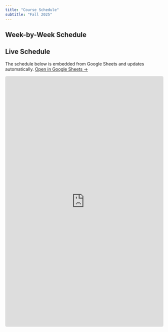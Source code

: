 ```yaml
---
title: "Course Schedule"
subtitle: "Fall 2025"
---
```


## Week-by-Week Schedule

:::{.callout-tip}
## Live Schedule
The schedule below is embedded from Google Sheets and updates automatically. 
[Open in Google Sheets →](https://docs.google.com/spreadsheets/d/1Rfe9l8TIzAjvbFVapTWAr60tp_GFOB0yn-YckQa4O94/edit?usp=sharing)
:::

<iframe 
  src="https://docs.google.com/spreadsheets/d/e/2PACX-1vQbIP8KGlIkCFWv5SEDa3dLss-nElLTMD6dlOj_UGH8UC5ypQuQMyubtuf3On_FjFvaCtIpXhX25M_B/pubhtml" 
  width="100%" 
  height="800" 
  frameborder="0"
  style="border: 1px solid #ddd; border-radius: 4px;">
</iframe>
